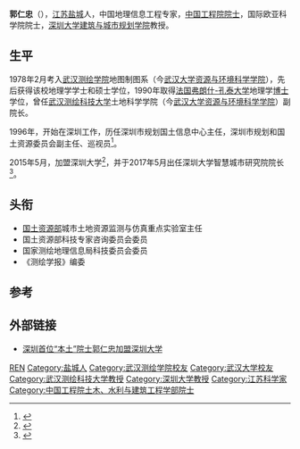'''郭仁忠'''（{{bd|1956年|8月24日|}}），[[江苏|江苏]][[盐城|盐城]]人，中国地理信息工程专家，[[中国工程院院士|中国工程院院士]]，国际欧亚科学院院士，[[深圳大学建筑与城市规划学院|深圳大学建筑与城市规划学院]]教授。

== 生平 ==
1978年2月考入[[武汉测绘学院|武汉测绘学院]]地图制图系（今[[武汉大学资源与环境科学学院|武汉大学资源与环境科学学院]]），先后获得该校地理学学士和硕士学位，1990年取得[[法国|法国]][[弗朗什-孔泰大学|弗朗什-孔泰大学]]地理学[[博士|博士]]学位，曾任[[武汉测绘科技大学|武汉测绘科技大学]]土地科学学院（今[[武汉大学资源与环境科学学院|武汉大学资源与环境科学学院]]）副院长。

1996年，开始在深圳工作，历任深圳市规划国土信息中心主任，深圳市规划和国土资源委员会副主任、巡视员<ref>{{Cite web|title=郭仁忠：从深圳出发走上城市信息化之路|url=http://www.sohu.com/a/36823179_148974|accessdate=2020-05-05|work=www.sohu.com|language=en}}</ref>。

2015年5月，加盟深圳大学<ref>{{Cite web|title=深圳首位“本土”院士郭仁忠加盟深圳大学|url=http://edu.sina.com.cn/gaokao/2015-05-27/1607470378.shtml|accessdate=2020-05-05|work=edu.sina.com.cn|archive-date=2017-03-29|archive-url=https://web.archive.org/web/20170329013116/http://edu.sina.com.cn/gaokao/2015-05-27/1607470378.shtml|dead-url=no}}</ref>，并于2017年5月出任深圳大学智慧城市研究院院长<ref>{{Cite web|title=郭仁忠院士：智慧城市的“追梦人”_深圳|url=http://www.sohu.com/a/284528567_650579|accessdate=2020-05-05|work=www.sohu.com|language=en}}</ref>。

== 头衔 ==
*[[国土资源部|国土资源部]]城市土地资源监测与仿真重点实验室主任
*国土资源部科技专家咨询委员会委员
*国家测绘地理信息局科技委员会委员
*《测绘学报》编委

==参考==
{{Reflist}}

== 外部链接 ==
*[http://edu.sina.com.cn/gaokao/2015-05-27/1607470378.shtml 深圳首位“本土”院士郭仁忠加盟深圳大学] {{Wayback|url=http://edu.sina.com.cn/gaokao/2015-05-27/1607470378.shtml |date=20170329013116 }}

{{中国工程院土木、水利与建筑工程学部院士}}

{{Authority control}}
{{DEFAULTSORT:GUO郭}}
[[Category:郭姓|REN]]
[[Category:盐城人|Category:盐城人]]
[[Category:武汉测绘学院校友|Category:武汉测绘学院校友]]
[[Category:武汉大学校友|Category:武汉大学校友]]
[[Category:武汉测绘科技大学教授|Category:武汉测绘科技大学教授]]
[[Category:深圳大学教授|Category:深圳大学教授]]
[[Category:江苏科学家|Category:江苏科学家]]
[[Category:中国工程院土木、水利与建筑工程学部院士|Category:中国工程院土木、水利与建筑工程学部院士]]
